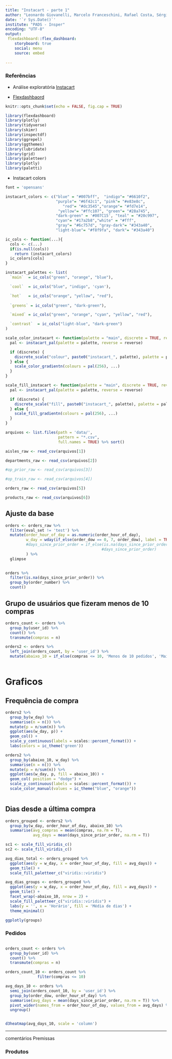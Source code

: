 ```yaml
---
title: "Instacart - parte 1"
author: "Leonardo Giovanelli, Marcelo Franceschini, Rafael Costa, Sérgio Gomes, Viviane Sanchez"
date: '`r Sys.Date()`'
institute: "PADS - Insper"
encoding: "UTF-8"
output: 
 flexdashboard::flex_dashboard:
    storyboard: true
    social: menu
    source: embed
    
---
```


### Referências

- Análise exploratória [Instacart](https://www.instacart.com/datasets/grocery-shopping-2017)

- [Flexdashbaord](https://rmarkdown.rstudio.com/flexdashboard/using.html#overview)






```r

knitr::opts_chunk$set(echo = FALSE, fig.cap = TRUE)

library(flexdashboard)
library(plotly)
library(tidyverse)
library(skimr)
library(inspectdf)
library(ggrepel)
library(ggthemes)
library(lubridate)
library(grid)
library(paletteer)
library(plotly)
library(paletti)


```

- Instacart colors

```r

font = 'opensans'

instacart_colors <- c("blue" = "#007bff",  "indigo"= "#6610f2",
                      "purple"= "#6f42c1", "pink"= "#e83e8c",
                         "red"= "#dc3545","orange"= "#fd7e14",
                       "yellow"= "#ffc107", "green"= "#28a745",
                      "dark-green" = '#007C15', "teal" = "#20c997", 
                      "cyan"= "#17a2b8","white" = "#fff", 
                      "gray"= "#6c757d", "gray-dark"= "#343a40",
                      "light-blue"= "#f8f9fa", "dark"= "#343a40")

ic_cols <- function(...){
  cols <- c(...)
  if(is.null(cols))
    return (instacart_colors)
  ic_colors[cols]
}

instacart_palettes <- list(
  `main`  = ic_cols("green", "orange", "blue"),

  `cool`  = ic_cols("blue", "indigo", 'cyan'),

  `hot`   = ic_cols("orange", "yellow", "red"),
  
  `greens` = ic_cols("green", "dark-green"),

  `mixed` = ic_cols("green", "orange", "cyan", "yellow", "red"),

  `contrast`  = ic_cols("light-blue", "dark-green")
)

scale_color_instacart <- function(palette = "main", discrete = TRUE, reverse = FALSE, ...) {
  pal <- instacart_pal(palette = palette, reverse = reverse)

  if (discrete) {
    discrete_scale("colour", paste0("instacart_", palette), palette = pal, ...)
  } else {
    scale_color_gradientn(colours = pal(256), ...)
  }
}

scale_fill_instacart <- function(palette = "main", discrete = TRUE, reverse = FALSE, ...) {
  pal <- instacart_pal(palette = palette, reverse = reverse)

  if (discrete) {
    discrete_scale("fill", paste0("instacart_", palette), palette = pal, ...)
  } else {
    scale_fill_gradientn(colours = pal(256), ...)
  }
}


```



```r

arquivos <- list.files(path = 'data/', 
                       pattern = "*.csv",
                       full.names = TRUE) %>% sort()

aisles_raw <- read_csv(arquivos[1])

departments_raw <- read_csv(arquivos[2])

#op_prior_raw <- read_csv(arquivos[3])

#op_train_raw <- read_csv(arquivos[4])

orders_raw <- read_csv(arquivos[5])

products_raw <- read_csv(arquivos[6])


```

## Ajuste da base

```r

orders <- orders_raw %>% 
  filter(eval_set != 'test') %>% 
  mutate(order_hour_of_day = as.numeric(order_hour_of_day),
         w_day = wday(if_else(order_dow == 0, 7, order_dow), label = TRUE) #,
         #days_since_prior_order = if_else(is.na(days_since_prior_order), 0,
                                          #days_since_prior_order)
         ) %>% 
  glimpse

  
orders %>% 
  filter(is.na(days_since_prior_order)) %>% 
  group_by(order_number) %>% 
  count()

```


## Grupo de usuários que fizeram menos de 10 compras

```r

orders_count <- orders %>% 
  group_by(user_id) %>% 
  count() %>% 
  transmute(compras = n)

orders2 <- orders %>% 
  left_join(orders_count, by = 'user_id') %>% 
  mutate(abaixo_10 = if_else(compras <= 10, 'Menos de 10 pedidos', 'Mais de 10 pedidos'))
  
```

# Graficos

## Frequência de compra

```r

orders2 %>% 
  group_by(w_day) %>% 
  summarise(n = n()) %>% 
  mutate(p = n/sum(n)) %>% 
  ggplot(aes(w_day, p)) +
  geom_col() +
  scale_y_continuous(labels = scales::percent_format()) +
  labs(colors = ic_theme('green'))

orders2 %>% 
  group_by(abaixo_10, w_day) %>% 
  summarise(n = n()) %>% 
  mutate(p = n/sum(n)) %>% 
  ggplot(aes(w_day, p, fill = abaixo_10)) +
  geom_col( position = "dodge") +
  scale_y_continuous(labels = scales::percent_format()) +
  scale_color_manual(values = ic_theme("blue", "orange"))



```


## Dias desde a última compra
 
```r

orders_grouped <- orders2 %>% 
  group_by(w_day, order_hour_of_day, abaixo_10) %>% 
  summarise(avg_compras = mean(compras, na.rm = T),
            avg_days = mean(days_since_prior_order, na.rm = T))

sc1 <- scale_fill_viridis_c()
sc2 <- scale_fill_viridis_c()

avg_dias_total <- orders_grouped %>% 
  ggplot(aes(y = w_day, x = order_hour_of_day, fill = avg_days)) +
  geom_tile() +
  scale_fill_paletteer_c("viridis::viridis")

avg_dias_groups <- orders_grouped %>% 
  ggplot(aes(y = w_day, x = order_hour_of_day, fill = avg_days)) +
  geom_tile() + 
  facet_wrap(~abaixo_10, nrow = 2) +
  scale_fill_paletteer_c("viridis::viridis") +
  labs(y = '', x = 'Horário', fill = 'Média de dias') +
  theme_minimal()

ggplotly(groups)

```


### Pedidos

```r


```


```r

orders_count <- orders %>% 
  group_by(user_id) %>% 
  count() %>% 
  transmute(compras = n)

orders_count_10 <- orders_count %>% 
              filter(compras <= 10)

avg_days_10 <- orders %>% 
  semi_join(orders_count_10, by = 'user_id') %>% 
  group_by(order_dow, order_hour_of_day) %>% 
  summarise(avg_days = mean(days_since_prior_order, na.rm = T)) %>% 
  pivot_wider(names_from = order_hour_of_day, values_from = avg_days) %>% 
  ungroup()


d3heatmap(avg_days_10, scale = 'column')

```

***
comentários
Premissas

### Produtos

### 
 